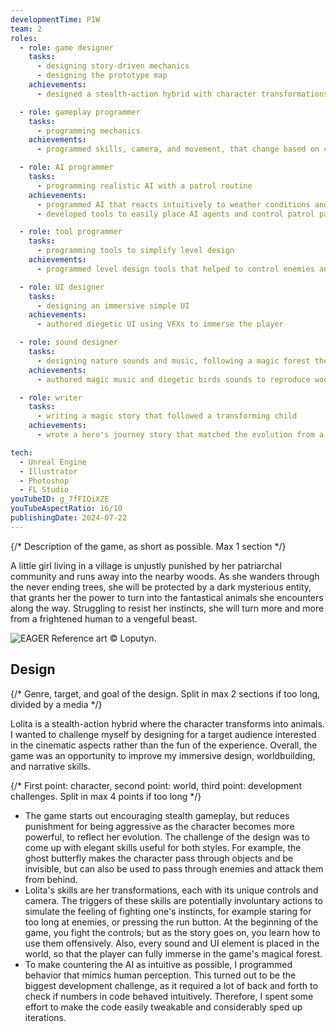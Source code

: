```yaml
---
developmentTime: P1W
team: 2
roles:
  - role: game designer
    tasks:
      - designing story-driven mechanics
      - designing the prototype map
    achievements:
      - designed a stealth-action hybrid with character transformations and multiuse skills

  - role: gameplay programmer
    tasks:
      - programming mechanics
    achievements:
      - programmed skills, camera, and movement, that change based on character transformation

  - role: AI programmer
    tasks:
      - programming realistic AI with a patrol routine
    achievements:
      - programmed AI that reacts intuitively to weather conditions and visibility issues
      - developed tools to easily place AI agents and control patrol paths

  - role: tool programmer
    tasks:
      - programming tools to simplify level design
    achievements:
      - programmed level design tools that helped to control enemies and story events

  - role: UI designer
    tasks:
      - designing an immersive simple UI
    achievements:
      - authored diegetic UI using VFXs to immerse the player

  - role: sound designer
    tasks:
      - designing nature sounds and music, following a magic forest theme
    achievements:
      - authored magic music and diegetic birds sounds to reproduce woods

  - role: writer
    tasks:
      - writing a magic story that followed a transforming child
    achievements:
      - wrote a hero's journey story that matched the evolution from a stealth to an action game

tech:
  - Unreal Engine
  - Illustrator
  - Photoshop
  - FL Studio
youTubeID: g_7fFIQiXZE
youTubeAspectRatio: 16/10
publishingDate: 2024-07-22
---
```


{/* Description of the game, as short as possible. Max 1 section */}

A little girl living in a village is unjustly punished by her patriarchal community and runs away into the nearby woods. As she wanders through the never ending trees, she will be protected by a dark mysterious entity, that grants her the power to turn into the fantastical animals she encounters along the way. Struggling to resist her instincts, she will turn more and more from a frightened human to a vengeful beast.

![EAGER Reference art © Loputyn.](./lolita-art.webp)

## Design

{/* Genre, target, and goal of the design. Split in max 2 sections if too long, divided by a media */}

Lolita is a stealth-action hybrid where the character transforms into animals. I wanted to challenge myself by designing for a target audience interested in the cinematic aspects rather than the fun of the experience. Overall, the game was an opportunity to improve my immersive design, worldbuilding, and narrative skills.

{/* First point: character, second point: world, third point: development challenges. Split in max 4 points if too long */}

- The game starts out encouraging stealth gameplay, but reduces punishment for being aggressive as the character becomes more powerful, to reflect her evolution. The challenge of the design was to come up with elegant skills useful for both styles. For example, the ghost butterfly makes the character pass through objects and be invisible, but can also be used to pass through enemies and attack them from behind.
- Lolita's skills are her transformations, each with its unique controls and camera. The triggers of these skills are potentially involuntary actions to simulate the feeling of fighting one's instincts, for example staring for too long at enemies, or pressing the run button. At the beginning of the game, you fight the controls; but as the story goes on, you learn how to use them offensively. Also, every sound and UI element is placed in the world, so that the player can fully immerse in the game's magical forest.
- To make countering the AI as intuitive as possible, I programmed behavior that mimics human perception. This turned out to be the biggest development challenge, as it required a lot of back and forth to check if numbers in code behaved intuitively. Therefore, I spent some effort to make the code easily tweakable and considerably sped up iterations.
